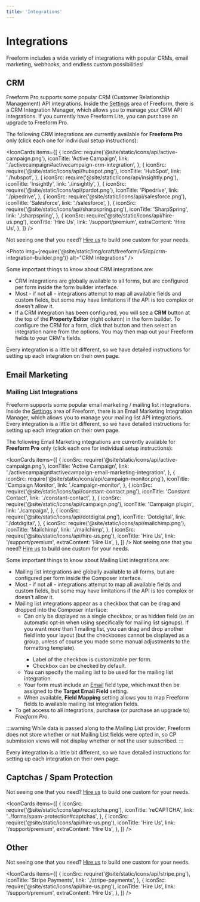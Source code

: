 ```yaml
---
title: 'Integrations'
---
```



# Integrations<Badge type="pro" text="Pro" />

Freeform includes a wide variety of integrations with popular CRMs, email marketing, webhooks, and endless custom possibilities!

## CRM

Freeform Pro supports some popular CRM (Customer Relationship Management) API integrations. Inside the [Settings](../configuration/settings.mdx#integrations) area of Freeform, there is a CRM Integration Manager, which allows you to manage your CRM API integrations. If you currently have Freeform Lite, you can purchase an upgrade to Freeform Pro.

The following CRM integrations are currently available for **Freeform Pro** only (click each one for individual setup instructions):

<IconCards
  items={[
    {
      iconSrc: require('@site/static/icons/api/active-campaign.png'),
      iconTitle: 'Active Campaign',
      link: './activecampaign#activecampaign-crm-integration',
    },
    {
      iconSrc: require('@site/static/icons/api/hubspot.png'),
      iconTitle: 'HubSpot',
      link: './hubspot',
    },
    {
      iconSrc: require('@site/static/icons/api/insightly.png'),
      iconTitle: 'Insightly',
      link: './insightly',
    },
    {
      iconSrc: require('@site/static/icons/api/pardot.png'),
      iconTitle: 'Pipedrive',
      link: './pipedrive',
    },
    {
      iconSrc: require('@site/static/icons/api/salesforce.png'),
      iconTitle: 'Salesforce',
      link: './salesforce',
    },
    {
      iconSrc: require('@site/static/icons/api/sharpspring.png'),
      iconTitle: 'SharpSpring',
      link: './sharpspring',
    },
    {
      iconSrc: require('@site/static/icons/api/hire-us.png'),
      iconTitle: 'Hire Us',
      link: '/support/premium',
      extraContent: 'Hire Us',
    },
  ]}
/>

Not seeing one that you need? [Hire us](/support/premium/) to build one custom for
your needs.

<Photo
  img={require('@site/static/img/craft/freeform/v5/cp/crm-integration-builder.png')}
  alt="CRM Integrations"
/>

Some important things to know about CRM integrations are:

- CRM integrations are globally available to all forms, but are configured per form inside the form builder interface.
- Most - if not all - integrations attempt to map all available fields and custom fields, but some may have limitations if the API is too complex or doesn't allow it.
- If a CRM integration has been configured, you will see a **CRM** button at the top of the **Property Editor** (right column) in the form builder. To configure the CRM for a form, click that button and then select an integration name from the options. You may then map out your Freeform fields to your CRM's fields.

Every integration is a little bit different, so we have detailed instructions for setting up each integration on their own page.

## Email Marketing

### Mailing List Integrations<Badge type="pro" text="Pro" />

Freeform supports some popular email marketing / mailing list integrations. Inside the [Settings](../configuration/settings.mdx#integrations) area of Freeform, there is an Email Marketing Integration Manager, which allows you to manage your mailing list API integrations. Every integration is a little bit different, so we have detailed instructions for setting up each integration on their own page.

The following Email Marketing integrations are currently available for **Freeform Pro** only (click each one for individual setup instructions):

<IconCards
  items={[
    {
      iconSrc: require('@site/static/icons/api/active-campaign.png'),
      iconTitle: 'Active Campaign',
      link: './activecampaign#activecampaign-email-marketing-integration',
    },
    {
      iconSrc: require('@site/static/icons/api/campaign-monitor.png'),
      iconTitle: 'Campaign Monitor',
      link: './campaign-monitor',
    },
    {
      iconSrc: require('@site/static/icons/api/constant-contact.png'),
      iconTitle: 'Constant Contact',
      link: './constant-contact',
    },
    {
      iconSrc: require('@site/static/icons/api/campaign.png'),
      iconTitle: 'Campaign plugin',
      link: './campaign',
    },
    {
      iconSrc: require('@site/static/icons/api/dotdigital.png'),
      iconTitle: 'Dotdigital',
      link: './dotdigital',
    },
    {
      iconSrc: require('@site/static/icons/api/mailchimp.png'),
      iconTitle: 'Mailchimp',
      link: './mailchimp',
    },
    {
      iconSrc: require('@site/static/icons/api/hire-us.png'),
      iconTitle: 'Hire Us',
      link: '/support/premium',
      extraContent: 'Hire Us',
    },
  ]}
/>
Not seeing one that you need? [Hire us](/support/premium/) to build one custom for
your needs.

Some important things to know about Mailing List integrations are:

- Mailing list integrations are globally available to all forms, but are configured per form inside the Composer interface.
- Most - if not all - integrations attempt to map all available fields and custom fields, but some may have limitations if the API is too complex or doesn't allow it.
- Mailing list integrations appear as a checkbox that can be drag and dropped into the Composer interface:
  - Can only be displayed as a single checkbox, or as hidden field<Badge type="feature" text="2.3.0+" /> (as an automatic opt-in when using specifically for mailing list signups). If you want more than 1 mailing list, you can drag and drop another field into your layout (but the checkboxes cannot be displayed as a group, unless of course you made some manual adjustments to the formatting template).
    - Label of the checkbox is customizable per form.
    - Checkbox can be checked by default.
  - You can specify the mailing list to be used for the mailing list integration.
  - Your form must include an [Email](../forms/fields.mdx#fields-email) field type, which must then be assigned to the **Target Email Field** setting.
  - When available, **Field Mapping** setting allows you to map Freeform fields to available mailing list integration fields.
- To get access to all integrations, purchase (or purchase an upgrade to) _Freeform Pro_.

:::warning
While data is passed along to the Mailing List provider, Freeform does not store whether or not Mailing List fields were opted in, so CP submission views will not display whether or not the user subscribed.
:::

Every integration is a little bit different, so we have detailed instructions for setting up each integration on their own page.

## Captchas / Spam Protection

Not seeing one that you need? [Hire us](/support/premium/) to build one custom for your needs.

<IconCards
  items={[
    {
      iconSrc: require('@site/static/icons/api/recaptcha.png'),
      iconTitle: 'reCAPTCHA',
      link: '../forms/spam-protection#captchas',
    },
    {
      iconSrc: require('@site/static/icons/api/hire-us.png'),
      iconTitle: 'Hire Us',
      link: '/support/premium',
      extraContent: 'Hire Us',
    },
  ]}
/>

## Other

Not seeing one that you need? [Hire us](/support/premium/) to build one custom for your needs.

<IconCards
  items={[
    {
      iconSrc: require('@site/static/icons/api/stripe.png'),
      iconTitle: 'Stripe Payments',
      link: './stripe-payments',
    },
    {
      iconSrc: require('@site/static/icons/api/hire-us.png'),
      iconTitle: 'Hire Us',
      link: '/support/premium',
      extraContent: 'Hire Us',
    },
  ]}
/>
